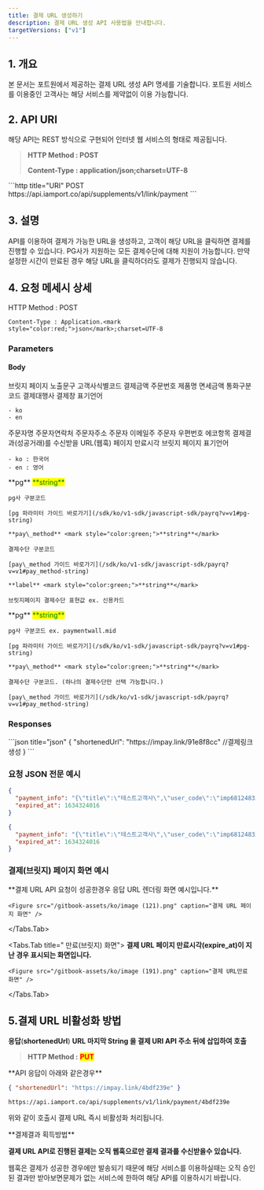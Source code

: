 ```yaml
---
title: 결제 URL 생성하기
description: 결제 URL 생성 API 사용법을 안내합니다.
targetVersions: ["v1"]
---
```



## 1. 개요

본 문서는 포트원에서 제공하는 결제 URL 생성 API 명세를 기술합니다. 포트원 서비스를 이용중인 고객사는
해당 서비스를 제약없이 이용 가능합니다.

## 2. API URI

해당 API는 REST 방식으로 구현되어 인터넷 웹 서비스의 형태로 제공됩니다.

> **HTTP Method : POST**
>
> **Content-Type : application/json;charset=UTF-8**

<Tabs>
  <Tabs.Tab title="운영">
    ```http title="URI"
    POST https://api.iamport.co/api/supplements/v1/link/payment
    ```
  </Tabs.Tab>
</Tabs>

## 3. 설명

API를 이용하여 결제가 가능한 URL을 생성하고, 고객이 해당 URL을 클릭하면 결제를 진행할 수 있습니다.
PG사가 지원하는 모든 결제수단에 대해 지원이 가능합니다. 만약 설정한 시간이 만료된 경우 해당 URL을
클릭하더라도 결제가 진행되지 않습니다.

## 4. 요청 메세시 상세

<Swagger method="post" path="/payment" baseUrl="https://api.iamport.co/api/supplements/v1/link" summary="결제URL을 생성합니다.">
  <SwaggerDescription>
    HTTP Method : POST

    Content-Type : Application.<mark style="color:red;">json</mark>;charset=UTF-8
  </SwaggerDescription>

  ### Parameters

  #### Body

  <SwaggerParameter name="title" type="string" required="true">
    브릿지 페이지 노출문구
  </SwaggerParameter>

  <SwaggerParameter name="user_code" type="string" required="true">
    고객사식별코드
  </SwaggerParameter>

  <SwaggerParameter name="amount" type="integer" required="true">
    결제금액
  </SwaggerParameter>

  <SwaggerParameter name="merchant_uid" type="string" required="true">
    주문번호
  </SwaggerParameter>

  <SwaggerParameter name="name" type="string" required="true">
    제품명
  </SwaggerParameter>

  <SwaggerParameter name="tax_free" type="integer" required="false">
    면세금액
  </SwaggerParameter>

  <SwaggerParameter name="currency" type="string" required="true">
    통화구분코드
  </SwaggerParameter>

  <SwaggerParameter name="language" type="string" required="false">
    결제대행사 결제창 표기언어

    - ko
    - en
  </SwaggerParameter>

  <SwaggerParameter name="buyer_name" type="string" required="false">
    주문자명
  </SwaggerParameter>

  <SwaggerParameter name="buyer_tel" type="string" required="true">
    주문자연락처
  </SwaggerParameter>

  <SwaggerParameter name="buyer_addr" type="string" required="false">
    주문자주소
  </SwaggerParameter>

  <SwaggerParameter name="buyer_email" type="string" required="false">
    주문자 이메일주
  </SwaggerParameter>

  <SwaggerParameter name="buyer_postcode" type="string" required="false">
    주문자 우편번호
  </SwaggerParameter>

  <SwaggerParameter name="custom_data" type="object" required="false">
    에코항목
  </SwaggerParameter>

  <SwaggerParameter name="notice_url" type="string" required="false">
    결제결과(성공거래)를 수신받을 URL(웹훅)
  </SwaggerParameter>

  <SwaggerParameter name="expired_at" type="string" required="true">
    페이지 만료시각
  </SwaggerParameter>

  <SwaggerParameter name="display_language" type="string" required="false">
    브릿지 페이지 표기언어

    - ko : 한국어
    - en : 영어
  </SwaggerParameter>

  <SwaggerParameter name="pay_methods" type="object array" required="true">
    **pg** <mark style="color:green;">**string**</mark>

    pg사 구분코드

    [pg 파라미터 가이드 바로가기](/sdk/ko/v1-sdk/javascript-sdk/payrq?v=v1#pg-string)

    **pay\_method** <mark style="color:green;">**string**</mark>

    결제수단 구분코드

    [pay\_method 가이드 바로가기](/sdk/ko/v1-sdk/javascript-sdk/payrq?v=v1#pay_method-string)

    **label** <mark style="color:green;">**string**</mark>

    브릿지페이지 결제수단 표현값 ex. 신용카드
  </SwaggerParameter>

  <SwaggerParameter name="direct" type="object" required="false">
    **pg** <mark style="color:green;">**string**</mark>

    pg사 구분코드 ex. paymentwall.mid

    [pg 파라미터 가이드 바로가기](/sdk/ko/v1-sdk/javascript-sdk/payrq?v=v1#pg-string)

    **pay\_method** <mark style="color:green;">**string**</mark>

    결제수단 구분코드. (하나의 결제수단만 선택 가능합니다.)

    [pay\_method 가이드 바로가기](/sdk/ko/v1-sdk/javascript-sdk/payrq?v=v1#pay_method-string)
  </SwaggerParameter>

  ### Responses

  <SwaggerResponse status="200: OK" description="성공">
    ```json title="json"
    {
      "shortenedUrl": "https://impay.link/91e8f8cc" //결제링크 생성
    }
    ```
  </SwaggerResponse>
</Swagger>

### 요청 JSON 전문 예시

```json title="일반 호출"
{
  "payment_info": "{\"title\":\"테스트고객사\",\"user_code\":\"imp68124833\",\"amount\":10000,\"merchant_uid\":\"merchant_1630665784552\",\"name\":\"결제링크 테스트\",\"tax_free\":\"면세공급가액\",\"currency\":\"KRW\",\"language\":\"ko\",\"buyer_name\":\"\",\"buyer_tel\":\"\",\"buyer_addr\":\"\",\"buyer_email\":\"\",\"buyer_postcode\":\"\",\"custom_data\":\"json_object\",\"notice_url\":\"결제 결과를 받을 url\",\"pay_methods\":[{\"pg\":\"INIpayTest\",\"pay_method\":\"card\",\"label\":\"신용/체크카드\"},{\"pg\":\"INIpayTest\",\"pay_method\":\"naverpay\",\"label\":\"네이버페이\"},{\"pg\":\"INIpayTest\",\"pay_method\":\"kakaopay\",\"label\":\"카카오페이\"},{\"pg\":\"INIpayTest\",\"pay_method\":\"phone\",\"label\":\"핸드폰 소액결제\"},{\"pg\":\"INIpayTest\",\"pay_method\":\"trans\",\"label\":\"계좌이체\"},{\"pg\":\"INIpayTest\",\"pay_method\":\"vbank\",\"label\":\"가상계좌\"}]}",
  "expired_at": 1634324016
}
```

```json title="PG사 결제창 다이렉트 호출"
{
  "payment_info": "{\"title\":\"테스트고객사\",\"user_code\":\"imp68124833\",\"amount\":1000,\"merchant_uid\":\"merchant_16306657845522\",\"name\":\"결제링크 테스트\",\"tax_free\":\"면세공급가액\",\"currency\":\"KRW\",\"language\":\"ko\",\"buyer_name\":\"\",\"buyer_tel\":\"\",\"buyer_addr\":\"\",\"buyer_email\":\"\",\"direct\":{\"pg\":\"tosspayments\",\"pay_method\":\"card\"}}",
  "expired_at": 1634324016
}
```

### 결제(브릿지) 페이지 화면 예시

<Tabs>
  <Tabs.Tab title="결제(브릿지) 페이지">
    **결제 URL API 요청이 성공한경우 응답 URL 렌더링 화면 예시입니다.**

    <Figure src="/gitbook-assets/ko/image (121).png" caption="결제 URL 페이지 화면" />
  </Tabs.Tab>

  <Tabs.Tab title=" 만료(브릿지) 화면">
    **결제 URL 페이지 만료시각(expire\_at)이 지난 경우 표시되는 화면입니다.**

    <Figure src="/gitbook-assets/ko/image (191).png" caption="결제 URL만료 화면" />
  </Tabs.Tab>
</Tabs>

## 5.결제 URL 비활성화 방법

**응답**(**shortenedUrl**) **URL 마지막 String 을 결제 URI API 주소 뒤에 삽입하여 호출**

> **HTTP Method :** <mark style="color:red;">**PUT**</mark>

<Hint style="success">
  **API 응답이 아래와 같은경우**

  ```json
  { "shortenedUrl": "https://impay.link/4bdf239e" }
  ```

  `https://api.iamport.co/api/supplements/v1/link/payment/4bdf239e`

  위와 같이 호출시 결제 URL 즉시 비활성화 처리됩니다.
</Hint>

<Hint style="danger">
  **결제결과 획득방법**

  **결제 URL API로 진행된 결제는 오직 웹훅으로만 결제 결과를 수신받을수 있습니다.**

  웹훅은 결제가 성공한 경우에만 발송되기 때문에 해당 서비스를 이용하실때는 오직 승인된 결과만 받아보면문제가 없는 서비스에 한하여 해당 API를 이용하시기 바랍니다.
</Hint>
